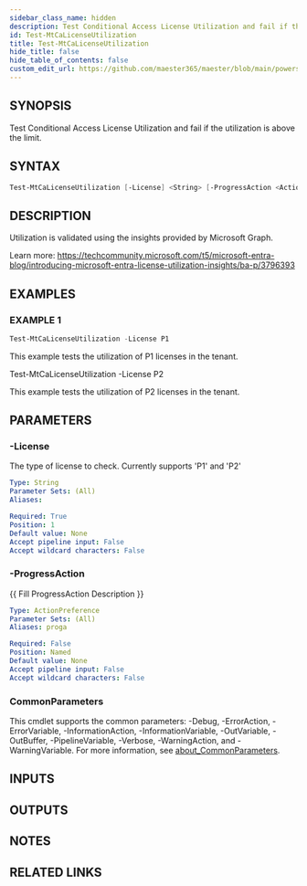 ```yaml
---
sidebar_class_name: hidden
description: Test Conditional Access License Utilization and fail if the utilization is above the limit.
id: Test-MtCaLicenseUtilization
title: Test-MtCaLicenseUtilization
hide_title: false
hide_table_of_contents: false
custom_edit_url: https://github.com/maester365/maester/blob/main/powershell/public/Test-MtCaLicenseUtilization.ps1
---
```


## SYNOPSIS

Test Conditional Access License Utilization and fail if the utilization is above the limit.

## SYNTAX

```powershell
Test-MtCaLicenseUtilization [-License] <String> [-ProgressAction <ActionPreference>] [<CommonParameters>]
```

## DESCRIPTION

Utilization is validated using the insights provided by Microsoft Graph.

Learn more:
https://techcommunity.microsoft.com/t5/microsoft-entra-blog/introducing-microsoft-entra-license-utilization-insights/ba-p/3796393

## EXAMPLES

### EXAMPLE 1

```powershell
Test-MtCaLicenseUtilization -License P1
```

This example tests the utilization of P1 licenses in the tenant.

Test-MtCaLicenseUtilization -License P2

This example tests the utilization of P2 licenses in the tenant.

## PARAMETERS

### -License

The type of license to check.
Currently supports 'P1' and 'P2'

```yaml
Type: String
Parameter Sets: (All)
Aliases:

Required: True
Position: 1
Default value: None
Accept pipeline input: False
Accept wildcard characters: False
```

### -ProgressAction

\{\{ Fill ProgressAction Description \}\}

```yaml
Type: ActionPreference
Parameter Sets: (All)
Aliases: proga

Required: False
Position: Named
Default value: None
Accept pipeline input: False
Accept wildcard characters: False
```

### CommonParameters

This cmdlet supports the common parameters: -Debug, -ErrorAction, -ErrorVariable, -InformationAction, -InformationVariable, -OutVariable, -OutBuffer, -PipelineVariable, -Verbose, -WarningAction, and -WarningVariable. For more information, see [about_CommonParameters](http://go.microsoft.com/fwlink/?LinkID=113216).

## INPUTS

## OUTPUTS

## NOTES

## RELATED LINKS
